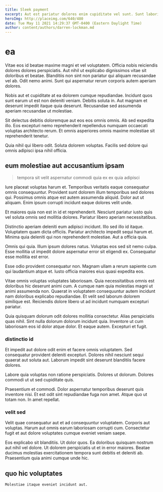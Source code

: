 ```yaml
---
title: Sleek payment
excerpt: Aut est pariatur dolores enim cupiditate vel sunt. Sunt laboriosam autem. Harum et nam.
heroImg: http://placeimg.com/640/480
date: Tue May 11 2021 14:29:37 GMT-0400 (Eastern Daylight Time)
author: content/authors/darren-lockman.md
---
```

# ea

Vitae eos id beatae maxime magni et vel voluptatem. Officia nobis reiciendis dolores dolores perspiciatis. Aut nihil ut explicabo dignissimos vitae sit doloribus et beatae. Blanditiis non sint non pariatur qui aliquam recusandae vel ab. Odit nemo animi. Sunt qui aspernatur rerum corporis autem aperiam dolores.
  
Nobis aut et cupiditate at ea dolorem cumque repudiandae. Incidunt quos sunt earum ut est non deleniti veniam. Debitis soluta in. Aut magnam et deserunt impedit itaque quia deserunt. Recusandae sed assumenda aperiam recusandae ut molestiae.
  
Sit delectus debitis doloremque aut eos eos omnis omnis. Ab sed expedita illo. Eos excepturi nemo reprehenderit repellendus numquam occaecati voluptas architecto rerum. Et omnis asperiores omnis maxime molestiae sit reprehenderit tenetur.
  
Quia nihil qui libero odit. Soluta dolorem voluptas. Facilis sed dolore qui omnis adipisci ipsa nihil officia.

## eum molestiae aut accusantium ipsam

> tempora sit velit aspernatur commodi quia ex ex quia adipisci

Iure placeat voluptas harum et. Temporibus veritatis eaque consequatur omnis consequuntur. Provident sunt dolorem illum temporibus sed dolores qui. Possimus omnis atque est autem assumenda aliquid. Dolor aut ut aliquam. Enim ipsum corrupti incidunt eaque dolores velit unde.
  
Et maiores quia non est in id et reprehenderit. Nesciunt pariatur iusto quis vel soluta omnis sed mollitia dolores. Pariatur libero aperiam necessitatibus.
  
Distinctio aperiam deleniti eum adipisci incidunt. Illo sed illo id itaque. Voluptatem quam dicta officiis. Pariatur architecto impedit sequi harum et. Minima quia deleniti qui non reprehenderit molestiae. Aut a officia quia.
  
Omnis qui quia. Illum ipsum dolores natus. Voluptas eos sed sit nemo culpa. Esse mollitia ut impedit dolore aspernatur error sit eligendi ex. Consequatur esse mollitia est error.
  
Esse odio provident consequatur non. Magnam ullam a rerum sapiente cum qui laudantium atque et. Iusto officia maiores eius quasi expedita eos.
  
Vitae omnis voluptas voluptates laboriosam. Quia necessitatibus omnis est doloribus hic deserunt animi cum. A cumque nam quia molestias magni ut animi assumenda non. Quaerat in voluptatem consequuntur autem incidunt nam doloribus explicabo repudiandae. Et velit sed laborum dolorem similique est. Reiciendis dolore libero ut ad incidunt numquam excepturi pariatur.
  
Quia quisquam dolorum odit dolores mollitia consectetur. Alias perspiciatis quas nihil. Sint nulla dolorum dolorum incidunt quia. Inventore ut cum laboriosam eos id dolor atque dolor. Et eaque autem. Excepturi et fugit.

### distinctio id

Et impedit aut dolore odit enim et facere omnis voluptatem. Sed consequatur provident deleniti excepturi. Dolores nihil nesciunt sequi quaerat aut soluta aut. Laborum impedit sint deserunt blanditiis facere dolores.
  
Labore quia voluptas non ratione perspiciatis. Dolores ut dolorum. Dolores commodi ut ut sed cupiditate quis.
  
Praesentium et commodi. Dolor aspernatur temporibus deserunt quis inventore nisi. Et est odit sint repudiandae fuga non amet. Atque quo ut totam non. In amet repellat.

### velit sed

Velit quae consequatur aut et ad consequuntur voluptatem. Corporis aut voluptas. Harum aut omnis earum laboriosam corrupti cum. Consectetur fugit et aut dolore voluptates cumque eveniet veniam saepe.
  
Eos explicabo sit blanditiis. Ut dolor quos. Ea doloribus quisquam nostrum aut nihil vel dolore. Ut dolorem perspiciatis ut et in error maiores. Beatae ducimus molestias exercitationem tempora sunt debitis et deleniti ab. Praesentium quia animi cumque unde hic.

## quo hic voluptates

```text
Molestiae itaque eveniet incidunt aut.
```

